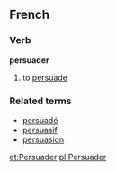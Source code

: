 ==French==
===Verb===
'''persuader'''

# to [[persuade]]

===Related terms===
*[[persuadé]]
*[[persuasif]]
*[[persuasion]]

[[et:Persuader]]
[[pl:Persuader]]